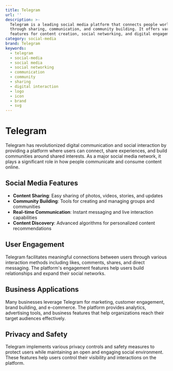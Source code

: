 ```yaml
---
title: Telegram
url: ''
description: >-
  Telegram is a leading social media platform that connects people worldwide
  through sharing, communication, and community building. It offers various
  features for content creation, social networking, and digital engagement.
category: social-media
brand: Telegram
keywords:
  - telegram
  - social-media
  - social media
  - social networking
  - communication
  - community
  - sharing
  - digital interaction
  - logo
  - icon
  - brand
  - svg
---
```


# Telegram

Telegram has revolutionized digital communication and social interaction by providing a platform where users can connect, share experiences, and build communities around shared interests. As a major social media network, it plays a significant role in how people communicate and consume content online.

## Social Media Features

- **Content Sharing**: Easy sharing of photos, videos, stories, and updates
- **Community Building**: Tools for creating and managing groups and communities
- **Real-time Communication**: Instant messaging and live interaction capabilities
- **Content Discovery**: Advanced algorithms for personalized content recommendations

## User Engagement

Telegram facilitates meaningful connections between users through various interaction methods including likes, comments, shares, and direct messaging. The platform's engagement features help users build relationships and expand their social networks.

## Business Applications

Many businesses leverage Telegram for marketing, customer engagement, brand building, and e-commerce. The platform provides analytics, advertising tools, and business features that help organizations reach their target audiences effectively.

## Privacy and Safety

Telegram implements various privacy controls and safety measures to protect users while maintaining an open and engaging social environment. These features help users control their visibility and interactions on the platform.
